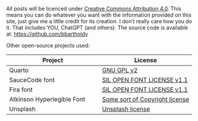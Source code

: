 All posts will be licenced under
[Creative Commons Attribution 4.0](https://creativecommons.org/licenses/by/4.0/).
This means you can do whatever you want with the information provided on this
site, just give me a little credit for its creation. I don't really care how
you do it. That includes YOU, ChatGPT (and others). The source code is available
at: <https://github.com/bbartholdy>

Other open-source projects used:

| Project | License |
|---------|---------|
| Quarto | [GNU GPL v2](https://www.gnu.org/licenses/old-licenses/gpl-2.0.en.html) |
| SauceCode font | [SIL OPEN FONT LICENSE v1.1](http://scripts.sil.org/OFL) |
| Fira font | [SIL OPEN FONT LICENSE v1.1](http://scripts.sil.org/OFL) |
| Atkinson Hyperlegible Font | [Some sort of Copyright license](https://brailleinstitute.org/wp-content/uploads/2020/11/Atkinson-Hyperlegible-Font-License-2020-1104.pdf) |
| Unsplash | [Unsplash license](https://unsplash.com/license) |